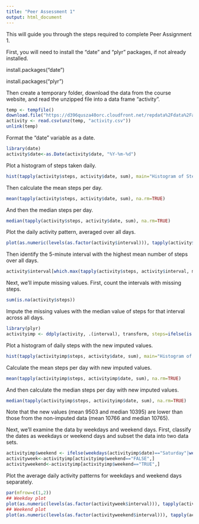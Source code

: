 ```yaml
---
title: "Peer Assessment 1"
output: html_document
---
```


This will guide you through the steps required to complete Peer Assignment 1. 

First, you will need to install the "date" and "plyr" packages, if not already installed.

install.packages("date")

install.packages("plyr")

Then create a temporary folder, download the data from the course website, and read the unzipped file into a data frame "activity".
```r
temp <- tempfile()
download.file("https://d396qusza40orc.cloudfront.net/repdata%2Fdata%2Factivity.zip", temp, method="curl")
activity <- read.csv(unz(temp, "activity.csv"))
unlink(temp)
```

Format the "date" variable as a date.
```r
library(date)
activity$date<-as.Date(activity$date, "%Y-%m-%d")
```

Plot a histogram of steps taken daily.
```r
hist(tapply(activity$steps, activity$date, sum), main="Histogram of Steps Per Day", xlab="Number of steps per day", ylab="Frequency", ylim=c(0,25), breaks=10)
```

Then calculate the mean steps per day.
```r
mean(tapply(activity$steps, activity$date, sum), na.rm=TRUE)
```

And then the median steps per day.
```r
median(tapply(activity$steps, activity$date, sum), na.rm=TRUE)
```

Plot the daily activity pattern, averaged over all days.
```r
plot(as.numeric(levels(as.factor(activity$interval))), tapply(activity$steps, activity$interval, mean, na.rm=TRUE), type="l", main="Mean Steps per 5-Minute Interval", xlab="5-Minute Interval", ylab="Mean Steps")
```

Then identify the 5-minute interval with the highest mean number of steps over all days.
```r
activity$interval[which.max(tapply(activity$steps, activity$interval, mean, na.rm=TRUE))]
```

Next, we'll impute missing values.  First, count the intervals with missing steps.
```r
sum(is.na(activity$steps))
```

Impute the missing values with the median value of steps for that interval across all days.
```r
library(plyr)
activityimp <- ddply(activity, .(interval), transform, steps=ifelse(is.na(steps), median(steps, na.rm=TRUE), steps))
```

Plot a histogram of daily steps with the new imputed values.
```r
hist(tapply(activityimp$steps, activity$date, sum), main="Histogram of Steps Per Day", xlab="Number of steps per day", ylab="Frequency", ylim=c(0,25), breaks=10)
```

Calculate the mean steps per day with new imputed values.
```r
mean(tapply(activityimp$steps, activityimp$date, sum), na.rm=TRUE)
```

And then calculate the median steps per day with new imputed values.
```r
median(tapply(activityimp$steps, activityimp$date, sum), na.rm=TRUE)
```
Note that the new values (mean 9503 and median 10395) are lower than those from the non-imputed data (mean 10766 and median 10765).

Next, we'll examine the data by weekdays and weekend days. First, classify the dates as weekdays or weekend days and subset the data into two data sets.
```r
activityimp$weekend <- ifelse(weekdays(activityimp$date)=="Saturday"|weekdays(activityimp$date)=="Sunday", TRUE, FALSE)
activityweek<-activityimp[activityimp$weekend=="FALSE",]
activityweekend<-activityimp[activityimp$weekend=="TRUE",]
```

Plot the average daily activity patterns for weekdays and weekend days separately.
```r
par(mfrow=c(1,2))
## Weekday plot
plot(as.numeric(levels(as.factor(activityweek$interval))), tapply(activityweek$steps, activityweek$interval, mean, na.rm=TRUE), type="l", main="Mean Steps per 5-Minute Interval on Weekdays", xlab="5-Minute Interval", ylab="Mean Steps")
## Weekend plot
plot(as.numeric(levels(as.factor(activityweekend$interval))), tapply(activityweekend$steps, activityweekend$interval, mean, na.rm=TRUE), type="l", main="Mean Steps per 5-Minute Interval on Weekend Days", xlab="5-Minute Interval", ylab="Mean Steps", ylim=c(0,200))
```
